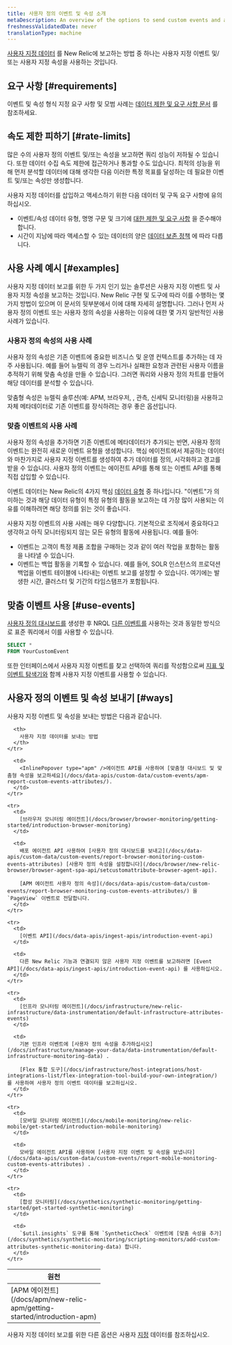 ```yaml
---
title: 사용자 정의 이벤트 및 속성 소개
metaDescription: An overview of the options to send custom events and attributes to New Relic.
freshnessValidatedDate: never
translationType: machine
---
```


[사용자 지정 데이터](/docs/data-apis/custom-data/intro-custom-data) 를 New Relic에 보고하는 방법 중 하나는 사용자 지정 이벤트 및/또는 사용자 지정 속성을 사용하는 것입니다.

## 요구 사항 [#requirements]

이벤트 및 속성 형식 지정 요구 사항 및 모범 사례는 [데이터 제한 및 요구 사항 문서](/docs/data-apis/custom-data/custom-events/data-requirements-limits-custom-event-data) 를 참조하세요.

## 속도 제한 피하기 [#rate-limits]

많은 수의 사용자 정의 이벤트 및/또는 속성을 보고하면 쿼리 성능이 저하될 수 있습니다. 또한 데이터 수집 속도 제한에 접근하거나 통과할 수도 있습니다. 최적의 성능을 위해 먼저 분석할 데이터에 대해 생각한 다음 이러한 특정 목표를 달성하는 데 필요한 이벤트 및/또는 속성만 생성합니다.

사용자 지정 데이터를 삽입하고 액세스하기 위한 다음 데이터 및 구독 요구 사항에 유의하십시오.

* 이벤트/속성 데이터 유형, 명명 구문 및 크기에 [대한 제한 및 요구 사항](/docs/data-apis/custom-data/custom-events/data-requirements-limits-custom-event-data) 을 준수해야 합니다.
* 시간이 지남에 따라 액세스할 수 있는 데이터의 양은 [데이터 보존 정책](/docs/accounts/original-accounts-billing/original-data-retention/event-data-retention-original-pricing-plan) 에 따라 다릅니다.

## 사용 사례 예시 [#examples]

사용자 지정 데이터 보고를 위한 두 가지 인기 있는 솔루션은 사용자 지정 이벤트 및 사용자 지정 속성을 보고하는 것입니다. New Relic 구현 및 도구에 따라 이를 수행하는 몇 가지 방법이 있으며 이 문서의 뒷부분에서 이에 대해 자세히 설명합니다. 그러나 먼저 사용자 정의 이벤트 또는 사용자 정의 속성을 사용하는 이유에 대한 몇 가지 일반적인 사용 사례가 있습니다.

### 사용자 정의 속성의 사용 사례

사용자 정의 속성은 기존 이벤트에 중요한 비즈니스 및 운영 컨텍스트를 추가하는 데 자주 사용됩니다. 예를 들어 뉴렐릭 <InlinePopover type="browser" />의 경우 느리거나 실패한 요청과 관련된 사용자 이름을 추적하기 위해 맞춤 속성을 만들 수 있습니다. 그러면 쿼리와 사용자 정의 차트를 만들어 해당 데이터를 분석할 수 있습니다.

맞춤형 속성은 뉴렐릭 솔루션(예: APM, 브라우저, <InlinePopover type="mobile" />, 관측, 신세틱 모니터링)을 사용하고 자체 메타데이터로 기존 이벤트를 장식하려는 경우 좋은 옵션입니다.

### 맞춤 이벤트의 사용 사례

사용자 정의 속성을 추가하면 기존 이벤트에 메타데이터가 추가되는 반면, 사용자 정의 이벤트는 완전히 새로운 이벤트 유형을 생성합니다. 핵심 에이전트에서 제공하는 데이터와 마찬가지로 사용자 지정 이벤트를 생성하여 추가 데이터를 정의, 시각화하고 경고를 받을 수 있습니다. 사용자 정의 이벤트는 에이전트 API를 통해 또는 이벤트 API를 통해 직접 삽입할 수 있습니다.

이벤트 데이터는 New Relic의 4가지 핵심 [데이터 유형](/docs/data-apis/understand-data/new-relic-data-types/#event-data) 중 하나입니다. &quot;이벤트&quot;가 의미하는 것과 해당 데이터 유형이 특정 유형의 활동을 보고하는 데 가장 많이 사용되는 이유를 이해하려면 해당 정의를 읽는 것이 좋습니다.

사용자 지정 이벤트의 사용 사례는 매우 다양합니다. 기본적으로 조직에서 중요하다고 생각하고 아직 모니터링되지 않는 모든 유형의 활동에 사용됩니다. 예를 들어:

* 이벤트는 고객이 특정 제품 조합을 구매하는 것과 같이 여러 작업을 포함하는 활동을 나타낼 수 있습니다.
* 이벤트는 백업 활동을 기록할 수 있습니다. 예를 들어, SOLR 인스턴스의 프로덕션 백업을 이벤트 테이블에 나타내는 이벤트 보고를 설정할 수 있습니다. 여기에는 발생한 시간, 클러스터 및 기간의 타임스탬프가 포함됩니다.

## 맞춤 이벤트 사용 [#use-events]

[사용자 정의 대시보드를](#ways) 생성한 후 NRQL [다른 이벤트를](/docs/query-your-data/nrql-new-relic-query-language/get-started/nrql-syntax-clauses-functions) 사용하는 것과 동일한 방식으로 표준 쿼리에서 이를 사용할 수 있습니다.

```sql
SELECT *
FROM YourCustomEvent
```

또한 인터페이스에서 사용자 지정 이벤트를 찾고 선택하여 쿼리를 작성함으로써 [지표 및 이벤트 탐색기와](/docs/query-your-data/explore-query-data/browse-data/introduction-data-explorer/) 함께 사용자 지정 이벤트를 사용할 수 있습니다.

## 사용자 정의 이벤트 및 속성 보내기 [#ways]

사용자 지정 이벤트 및 속성을 보내는 방법은 다음과 같습니다.

<table>
  <thead>
    <tr>
      <th width="200px">
        원천
      </th>

      <th>
        사용자 지정 데이터를 보내는 방법
      </th>
    </tr>
  </thead>

  <tbody>
    <tr>
      <td>
        [APM 에이전트](/docs/apm/new-relic-apm/getting-started/introduction-apm)
      </td>

      <td>
        <InlinePopover type="apm" />에이전트 API를 사용하여 [맞춤형 대시보드 및 맞춤형 속성을 보고하세요](/docs/data-apis/custom-data/custom-events/apm-report-custom-events-attributes/).
      </td>
    </tr>

    <tr>
      <td>
        [브라우저 모니터링 에이전트](/docs/browser/browser-monitoring/getting-started/introduction-browser-monitoring)
      </td>

      <td>
        배포 에이전트 API 사용하여 [사용자 정의 대시보드를 보내고](/docs/data-apis/custom-data/custom-events/report-browser-monitoring-custom-events-attributes) [사용자 정의 속성을 설정합니다](/docs/browser/new-relic-browser/browser-agent-spa-api/setcustomattribute-browser-agent-api).

        [APM 에이전트 사용자 정의 속성](/docs/data-apis/custom-data/custom-events/report-browser-monitoring-custom-events-attributes/) 을 `PageView` 이벤트로 전달합니다.
      </td>
    </tr>

    <tr>
      <td>
        [이벤트 API](/docs/data-apis/ingest-apis/introduction-event-api)
      </td>

      <td>
        다른 New Relic 기능과 연결되지 않은 사용자 지정 이벤트를 보고하려면 [Event API](/docs/data-apis/ingest-apis/introduction-event-api) 를 사용하십시오.
      </td>
    </tr>

    <tr>
      <td>
        [인프라 모니터링 에이전트](/docs/infrastructure/new-relic-infrastructure/data-instrumentation/default-infrastructure-attributes-events)
      </td>

      <td>
        기본 인프라 이벤트에 [사용자 정의 속성을 추가하십시오](/docs/infrastructure/manage-your-data/data-instrumentation/default-infrastructure-monitoring-data) .

        [Flex 통합 도구](/docs/infrastructure/host-integrations/host-integrations-list/flex-integration-tool-build-your-own-integration/) 를 사용하여 사용자 정의 이벤트 데이터를 보고하십시오.
      </td>
    </tr>

    <tr>
      <td>
        [모바일 모니터링 에이전트](/docs/mobile-monitoring/new-relic-mobile/get-started/introduction-mobile-monitoring)
      </td>

      <td>
        모바일 에이전트 API를 사용하여 [사용자 지정 이벤트 및 속성을 보냅니다](/docs/data-apis/custom-data/custom-events/report-mobile-monitoring-custom-events-attributes) .
      </td>
    </tr>

    <tr>
      <td>
        [합성 모니터링](/docs/synthetics/synthetic-monitoring/getting-started/get-started-synthetic-monitoring)
      </td>

      <td>
        `$util.insights` 도구를 통해 `SyntheticCheck` 이벤트에 [맞춤 속성을 추가](/docs/synthetics/synthetic-monitoring/scripting-monitors/add-custom-attributes-synthetic-monitoring-data) 합니다.
      </td>
    </tr>
  </tbody>
</table>

사용자 지정 데이터 보고를 위한 다른 옵션은 사용자 [지정](/docs/data-apis/custom-data/intro-custom-data) 데이터를 참조하십시오.